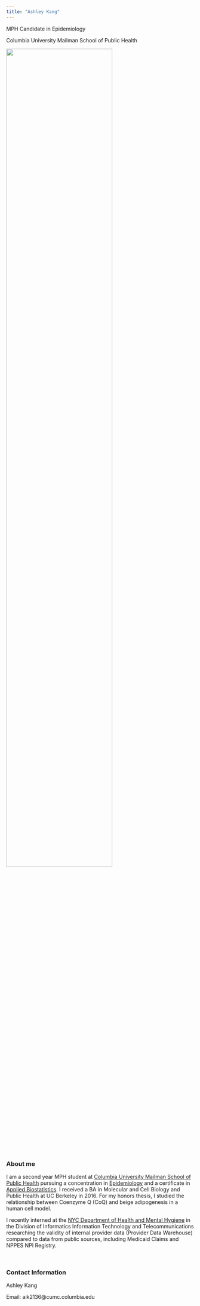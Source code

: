 ```yaml
---
title: "Ashley Kang"
---
```


MPH Candidate in Epidemiology 

Columbia University Mailman School of Public Health

<img src="images/IMG_2780.jpeg" style="width:75%">  


<br>

### About me

I am a second year MPH student at [Columbia University Mailman School of Public Health](https://www.mailman.columbia.edu/) pursuing a concentration in [Epidemiology](https://www.mailman.columbia.edu/become-student/degrees/masters-programs/master-public-health/columbia-mph/mph-epidemiology) and a certificate in [Applied Biostatistics](https://www.mailman.columbia.edu/become-student/degrees/masters-programs/master-public-health/certificates/applied-biostatistics). I received a BA in Molecular and Cell Biology and Public Health at UC Berkeley in 2016. For my honors thesis, I studied the relationship between Coenzyme Q (CoQ) and beige adipogenesis in a human cell model.  

I recently interned at the [NYC Department of Health and Mental Hygiene](https://www1.nyc.gov/site/doh/index.page) in the Division of Informatics Information Technology and Telecommunications researching the validity of internal provider data (Provider Data Warehouse) compared to data from public sources, including Medicaid Claims and NPPES NPI Registry. 

<br>

### Contact Information

Ashley Kang

Email: aik2136@cumc.columbia.edu




